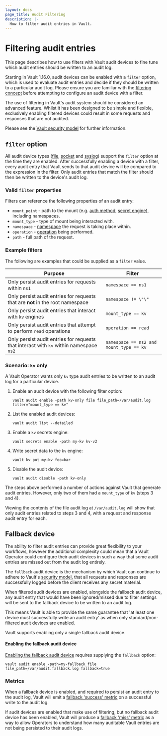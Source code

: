 ```yaml
---
layout: docs
page_title: Audit Filtering
description: |-
  How to filter audit entries in Vault.
---
```


[filter syntax]: /vault/docs/concepts/filtering

# Filtering audit entries

This page describes how to use filters with Vault audit devices to fine tune which
audit entries should be written to an audit log.

Starting in Vault 1.16.0, audit devices can be enabled with a `filter` option, which
is used to evaluate audit entries and decide if they should be written to a particular
audit log. Please ensure you are familiar with the [filtering concept](/vault/docs/concepts/filtering) before
attempting to configure an audit device with a filter.

<Note title="Advanced audit feature">
  The use of filtering in Vault's audit system should be considered an advanced feature.
  Whilst it has been designed to be simple and flexible, exclusively enabling filtered
  devices could result in some requests and responses that are not audited.
</Note>

Please see the [Vault security model](/vault/docs/internals/security) for further information.

## `filter` option

All audit device types ([file](/vault/docs/audit/file), [socket](/vault/docs/audit/socket)
and [syslog](/vault/docs/audit/syslog)) support the `filter` option at the time they
are enabled. After successfully enabling a device with a filter, every audit entry
that Vault sends to that audit device will be compared to the expression in the filter.
Only audit entries that match the filter should then be written to the device's audit log.

### Valid `filter` properties

Filters can reference the following properties of an audit entry:

* `mount_point` - path to the mount (e.g. [auth method](/vault/docs/auth), [secret engine](/vault/docs/secrets)),
including namespaces.
* `mount_type` - type of mount being interacted with.
* `namespace` - [namespace](/vault/docs/enterprise/namespaces) the request is taking place within.
* `operation` - [operation](/vault/docs/glossary#operation) being performed.
* `path` - full path of the request.

### Example filters

The following are examples that could be supplied as a `filter` value.

| Purpose                                                                                | Filter                                  |
|----------------------------------------------------------------------------------------|-----------------------------------------|
| Only persist audit entries for requests within `ns1`                                   | `namespace == ns1`                      |
| Only persist audit entries for requests that are **not** in the root namespace         | `namespace != \"\"`                     |
| Only persist audit entries that interact with `kv` engines                             | `mount_type == kv`                      |
| Only persist audit entries that attempt to perform `read` operations                   | `operation == read`                     |
| Only persist audit entries for requests that interact with `kv` within namespace `ns2` | `namespace == ns2 and mount_type == kv` |

### Scenario: `kv` only

A Vault Operator wants only `kv` type audit entries to be written to an audit log for a particular device.

1. Enable an audit device with the following filter option:

    ```
    vault audit enable -path kv-only file file_path=/var/audit.log filter="mount_type == kv"
    ```

2. List the enabled audit devices:

    ```
    vault audit list --detailed
    ```

3. Enable a `kv` secrets engine:

    ```
    vault secrets enable -path my-kv kv-v2
    ```

4. Write secret data to the `kv` engine:

    ```
    vault kv put my-kv foo=bar
    ```

5. Disable the audit device:

    ```
    vault audit disable -path kv-only
    ```

The steps above performed a number of actions against Vault that generate audit entries.
However, only two of them had a `mount_type` of `kv` (steps 3 and 4).

Viewing the contents of the file audit log at `/var/audit.log` will show that only audit
entries related to steps 3 and 4, with a request and response audit entry for each.

## Fallback device

The ability to filter audit entries can provide great flexibility to your workflows,
however the additional complexity could mean that a Vault Operator could configure
their audit devices in such a way that some audit entries are missed out from the audit log entirely.

The `fallback` audit device is the mechanism by which Vault can continue to adhere to
Vault's [security model](/vault/docs/internals/security), that all requests and
responses are successfully logged before the client receives any secret material.

When filtered audit devices are enabled, alongside the fallback audit device, any
audit entry that would have been ignored/missed due to filter settings will be sent
to the fallback device to be written to an audit log.

This means Vault is able to provide the same guarantee that 'at least one device must
successfully write an audit entry' as when only standard/non-filtered audit devices
are enabled.

<Note title="Single fallback device">
  Vault supports enabling only a single fallback audit device.
</Note>

#### Enabling the fallback audit device

[Enabling the fallback audit device](/vault/docs/audit#fallback) requires supplying the `fallback` option:

```shell-session
vault audit enable -path=my-fallback file file_path=/var/audit.fallback.log fallback=true
```

### Metrics

When a fallback device is enabled, and required to persist an audit entry to the audit log,
Vault will emit a [fallback 'success' metric](/vault/docs/internals/telemetry/metrics/audit#vault-audit-fallback-success) on
a successful write to the audit log.

If audit devices are enabled that make use of filtering, but no fallback audit device
has been enabled, Vault will produce a [fallback 'miss' metric](/vault/docs/internals/telemetry/metrics/audit#vault-audit-fallback-miss)
as a way to allow Operators to understand how many auditable Vault entries are not
being persisted to their audit logs.
